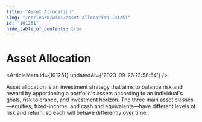 ```yaml
---
title: "Asset Allocation"
slug: "/en/learn/wiki/asset-allocation-101251"
id: "101251"
hide_table_of_contents: true
---
```



# Asset Allocation

<ArticleMeta id={101251} updatedAt={'2023-09-26 13:58:54'} />
<div className='border-solid border-b border-t-0 my-4 border-[var(--ifm-color-gray-300)]' />

Asset allocation is an investment strategy that aims to balance risk and reward by apportioning a portfolio's assets according to an individual's goals, risk tolerance, and investment horizon. The three main asset classes—equities, fixed-income, and cash and equivalents—have different levels of risk and return, so each will behave differently over time.
